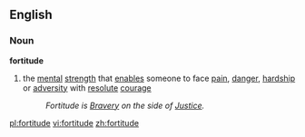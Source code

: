 ==English==
===Noun===
'''fortitude'''
# the [[mental]] [[strength]] that [[enable]]s someone to face [[pain]], [[danger]], [[hardship]] or [[adversity]] with [[resolute]] [[courage]]
#: ''Fortitude is [[Bravery]] on the side of [[Justice]].''

[[pl:fortitude]]
[[vi:fortitude]]
[[zh:fortitude]]